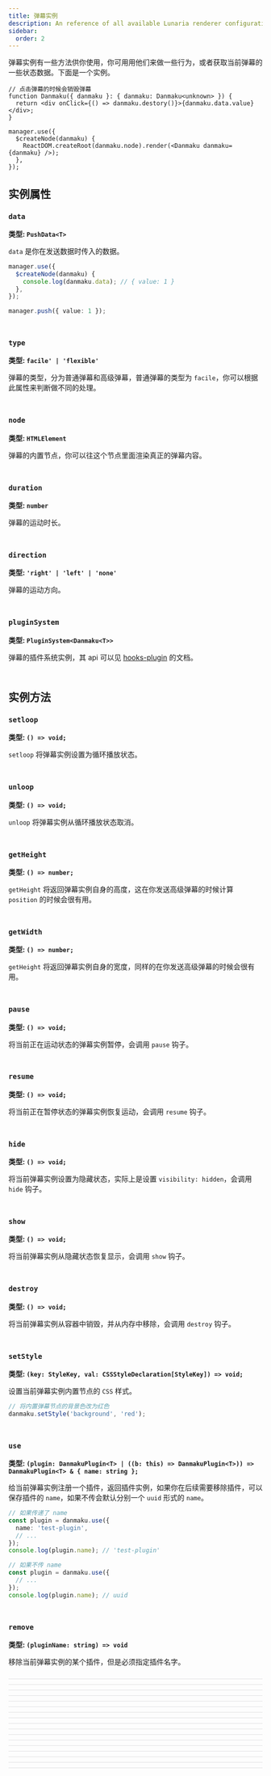 ```yaml
---
title: 弹幕实例
description: An reference of all available Lunaria renderer configuration options.
sidebar:
  order: 2
---
```


弹幕实例有一些方法供你使用，你可用用他们来做一些行为，或者获取当前弹幕的一些状态数据。下面是一个实例。

```tsx
// 点击弹幕的时候会销毁弹幕
function Danmaku({ danmaku }: { danmaku: Danmaku<unknown> }) {
  return <div onClick={() => danmaku.destory()}>{danmaku.data.value}</div>;
}

manager.use({
  $createNode(danmaku) {
    ReactDOM.createRoot(danmaku.node).render(<Danmaku danmaku={danmaku} />);
  },
});
```

## 实例属性

### `data`

**类型: `PushData<T>`**

`data` 是你在发送数据时传入的数据。

```ts
manager.use({
  $createNode(danmaku) {
    console.log(danmaku.data); // { value: 1 }
  },
});

manager.push({ value: 1 });
```

<div style="border-bottom: 0.5px solid #e2e2e3; padding: 10px 0" />

### `type`

**类型: `facile' | 'flexible'`**

弹幕的类型，分为普通弹幕和高级弹幕，普通弹幕的类型为 `facile`，你可以根据此属性来判断做不同的处理。

<div style="border-bottom: 0.5px solid #e2e2e3; padding: 10px 0" />

### `node`

**类型: `HTMLElement`**

弹幕的内置节点，你可以往这个节点里面渲染真正的弹幕内容。

<div style="border-bottom: 0.5px solid #e2e2e3; padding: 10px 0" />

### `duration`

**类型: `number`**

弹幕的运动时长。

<div style="border-bottom: 0.5px solid #e2e2e3; padding: 10px 0" />

### `direction`

**类型: `'right' | 'left' | 'none'`**

弹幕的运动方向。

<div style="border-bottom: 0.5px solid #e2e2e3; padding: 10px 0" />

### `pluginSystem`

**类型: `PluginSystem<Danmaku<T>>`**

弹幕的插件系统实例，其 api 可以见 [hooks-plugin](https://github.com/imtaotao/hooks-plugin?tab=readme-ov-file#apis) 的文档。

<div style="border-bottom: 0.5px solid #e2e2e3; padding: 10px 0" />

## 实例方法

### `setloop`

**类型: `() => void;`**

`setloop` 将弹幕实例设置为循环播放状态。

<div style="border-bottom: 0.5px solid #e2e2e3; padding: 10px 0" />

### `unloop`

**类型: `() => void;`**

`unloop` 将弹幕实例从循环播放状态取消。

<div style="border-bottom: 0.5px solid #e2e2e3; padding: 10px 0" />

### `getHeight`

**类型: `() => number;`**

`getHeight` 将返回弹幕实例自身的高度，这在你发送高级弹幕的时候计算 `position` 的时候会很有用。

<div style="border-bottom: 0.5px solid #e2e2e3; padding: 10px 0" />

### `getWidth`

**类型: `() => number;`**

`getHeight` 将返回弹幕实例自身的宽度，同样的在你发送高级弹幕的时候会很有用。

<div style="border-bottom: 0.5px solid #e2e2e3; padding: 10px 0" />

### `pause`

**类型: `() => void;`**

将当前正在运动状态的弹幕实例暂停，会调用 `pause` 钩子。

<div style="border-bottom: 0.5px solid #e2e2e3; padding: 10px 0" />

### `resume`

**类型: `() => void;`**

将当前正在暂停状态的弹幕实例恢复运动，会调用 `resume` 钩子。

<div style="border-bottom: 0.5px solid #e2e2e3; padding: 10px 0" />

### `hide`

**类型: `() => void;`**

将当前弹幕实例设置为隐藏状态，实际上是设置 `visibility: hidden`，会调用 `hide` 钩子。

<div style="border-bottom: 0.5px solid #e2e2e3; padding: 10px 0" />

### `show`

**类型: `() => void;`**

将当前弹幕实例从隐藏状态恢复显示，会调用 `show` 钩子。

<div style="border-bottom: 0.5px solid #e2e2e3; padding: 10px 0" />

### `destroy`

**类型: `() => void;`**

将当前弹幕实例从容器中销毁，并从内存中移除，会调用 `destroy` 钩子。

<div style="border-bottom: 0.5px solid #e2e2e3; padding: 10px 0" />

### `setStyle`

**类型: `(key: StyleKey, val: CSSStyleDeclaration[StyleKey]) => void;`**

设置当前弹幕实例内置节点的 `CSS` 样式。

```ts
// 将内置弹幕节点的背景色改为红色
danmaku.setStyle('background', 'red');
```

<div style="border-bottom: 0.5px solid #e2e2e3; padding: 10px 0" />

### `use`

**类型: `(plugin: DanmakuPlugin<T> | ((b: this) => DanmakuPlugin<T>)) => DanmakuPlugin<T> & { name: string };`**

给当前弹幕实例注册一个插件，返回插件实例，如果你在后续需要移除插件，可以保存插件的 `name`，如果不传会默认分别一个 `uuid` 形式的 `name`。

```ts
// 如果传递了 name
const plugin = danmaku.use({
  name: 'test-plugin',
  // ...
});
console.log(plugin.name); // 'test-plugin'

// 如果不传 name
const plugin = danmaku.use({
  // ...
});
console.log(plugin.name); // uuid
```

<div style="border-bottom: 0.5px solid #e2e2e3; padding: 10px 0" />

### `remove`

**类型: `(pluginName: string) => void`**

移除当前弹幕实例的某个插件，但是必须指定插件名字。
